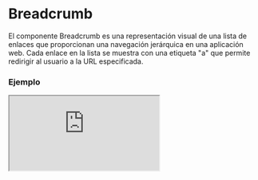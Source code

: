 
# Breadcrumb

El componente Breadcrumb es una representación visual de una lista de enlaces que proporcionan una navegación jerárquica en una aplicación web. Cada enlace en la lista se muestra con una etiqueta "a" que permite redirigir al usuario a la URL especificada.

### Ejemplo

<Iframe src="https://fenextjs-component-storybook.vercel.app/iframe.html?args=&id=breadcrumb-breadcrumb--index&viewMode=story" />

### Importacion

Para importar el componente Breadcrumb, se puede hacer desde fenextjs o fenextjs-component

```tsx copy
import { Breadcrumb, BreadcrumbProps } from "fenextjs/cjs/component/Breadcrumb";
```

o

```tsx copy
import { Breadcrumb, BreadcrumbProps } from "fenextjs-component/cjs/Breadcrumb";
```

### Parametros

| Parametro     |                                 Tipo                                  | Requerido | Default | Descripcion                        |
| ------------- | :-------------------------------------------------------------------: | :-------: | :-----: | :--------------------------------- |
| links         | [BreadcrumbLinkProps[]](#parametros-de-los-links-breadcrumblinkprops) |    si     |         | Lista de links para el componente  |
| className     |                                string                                 |    no     |   ""    | Clase personalizada del componente |
| classNameItem |                                string                                 |    no     |   ""    | Clase personalizada de los items   |
| classNameLink |                                string                                 |    no     |   ""    | Clase personalizada de los links   |

### Parametros de los links (BreadcrumbLinkProps)

| Parametro |   Tipo    | Requerido | Default | Descripcion                                          |
| --------- | :-------: | :-------: | :-----: | :--------------------------------------------------- |
| href      |  string   |    si     |         | Url del link                                         |
| children  | ReactNode |    si     |         | Contenido del link                                   |
| onClick   | function  |    no     |         | Funcion que se ejecuta en el evento onClick del link |

### Storybook

Para ver el storybook del componente lo puede hacer con este [link](https://fenextjs-component-storybook.vercel.app/?path=/story/breadcrumb-breadcrumb--index)

### Usos

- Uso básico del componente Breadcrumb

```tsx copy
const breadcrumbLinks = [
  { href: "/", children: "Home" },
  { href: "/products", children: "Products" },
  { href: "/products/category", children: "Category" },
];
<Breadcrumb links={breadcrumbLinks} />;
```

- Breadcrumb con clase de estilo personalizada

```tsx copy
const breadcrumbLinks = [
  { href: "/", children: "Home" },
  { href: "/products", children: "Products" },
  { href: "/products/category", children: "Category" },
];
<Breadcrumb
  links={breadcrumbLinks}
  className="custom-breadcrumb"
  classNameItem="custom-breadcrumb-item"
  classNameLink="custom-breadcrumb-link"
/>;
```

- Breadcrumb con evento de click personalizado

```tsx copy
const breadcrumbLinks = [
  { href: "/", children: "Home" },
  { href: "/products", children: "Products" },
  { href: "/products/category", children: "Category" },
];
const handleLinkClick = () => {
  console.log("Breadcrumb link clicked!");
};
<Breadcrumb
  links={[
    { href: "/", children: "Home" },
    {
      href: "/products",
      children: "Products",
      onClick: handleLinkClick,
    },
    { href: "/products/category", children: "Category" },
  ]}
/>;
```
